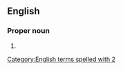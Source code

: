 ==English==

===Proper noun===
{{en-proper noun}}

# {{abbreviation of|2 Thessalonians}}

[[Category:English terms spelled with 2]]